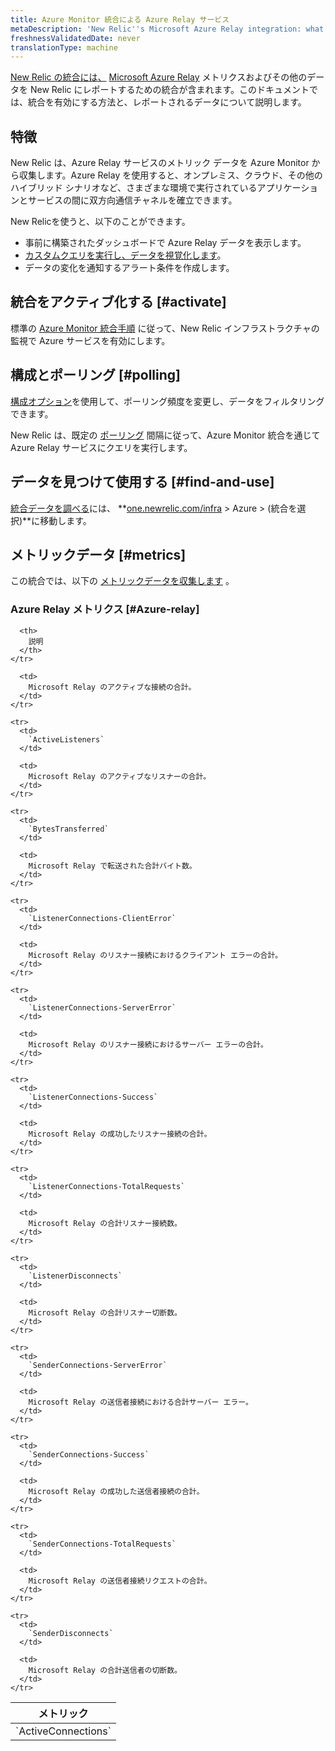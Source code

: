 ```yaml
---
title: Azure Monitor 統合による Azure Relay サービス
metaDescription: 'New Relic''s Microsoft Azure Relay integration: what data it reports and how to enable it.'
freshnessValidatedDate: never
translationType: machine
---
```


[New Relic の統合には、](/docs/infrastructure/integrations-getting-started/getting-started/introduction-infrastructure-integrations) [Microsoft Azure Relay](https://learn.microsoft.com/en-us/azure/azure-relay/) メトリクスおよびその他のデータを New Relic にレポートするための統合が含まれます。このドキュメントでは、統合を有効にする方法と、レポートされるデータについて説明します。

## 特徴

New Relic は、Azure Relay サービスのメトリック データを Azure Monitor から収集します。Azure Relay を使用すると、オンプレミス、クラウド、その他のハイブリッド シナリオなど、さまざまな環境で実行されているアプリケーションとサービスの間に双方向通信チャネルを確立できます。

New Relicを使うと、以下のことができます。

* 事前に構築されたダッシュボードで Azure Relay データを表示します。
* [カスタムクエリを実行し、データを視覚化します](/docs/infrastructure/integrations-getting-started/getting-started/use-integration-data-new-relic-insights)。
* データの変化を通知するアラート条件を作成します。

## 統合をアクティブ化する [#activate]

標準の [Azure Monitor 統合手順](/docs/infrastructure/microsoft-azure-integrations/azure-integrations-list/azure-monitor) に従って、New Relic インフラストラクチャの監視で Azure サービスを有効にします。

## 構成とポーリング [#polling]

[構成オプション](/docs/infrastructure/microsoft-azure-integrations/azure-integrations-list/azure-monitor/#settings)を使用して、ポーリング頻度を変更し、データをフィルタリングできます。

New Relic は、既定の [ポーリング](/docs/infrastructure/microsoft-azure-integrations/azure-integrations-list/azure-monitor/#settings) 間隔に従って、Azure Monitor 統合を通じて Azure Relay サービスにクエリを実行します。

## データを見つけて使用する [#find-and-use]

[統合データを調べる](/docs/infrastructure/integrations/find-use-infrastructure-integration-data)には、 **[one.newrelic.com/infra](https://one.newrelic.com/infra) > Azure > (統合を選択)**に移動します。

## メトリックデータ [#metrics]

この統合では、以下の [メトリックデータを収集します](/docs/infrastructure/integrations-getting-started/getting-started/understand-integration-data-data-types#metric) 。

### Azure Relay メトリクス [#Azure-relay]

<table>
  <thead>
    <tr>
      <th style={{ width: "300px" }}>
        メトリック
      </th>

      <th>
        説明
      </th>
    </tr>
  </thead>

  <tbody>
    <tr>
      <td>
        `ActiveConnections`
      </td>

      <td>
        Microsoft Relay のアクティブな接続の合計。
      </td>
    </tr>

    <tr>
      <td>
        `ActiveListeners`
      </td>

      <td>
        Microsoft Relay のアクティブなリスナーの合計。
      </td>
    </tr>

    <tr>
      <td>
        `BytesTransferred`
      </td>

      <td>
        Microsoft Relay で転送された合計バイト数。
      </td>
    </tr>

    <tr>
      <td>
        `ListenerConnections-ClientError`
      </td>

      <td>
        Microsoft Relay のリスナー接続におけるクライアント エラーの合計。
      </td>
    </tr>

    <tr>
      <td>
        `ListenerConnections-ServerError`
      </td>

      <td>
        Microsoft Relay のリスナー接続におけるサーバー エラーの合計。
      </td>
    </tr>

    <tr>
      <td>
        `ListenerConnections-Success`
      </td>

      <td>
        Microsoft Relay の成功したリスナー接続の合計。
      </td>
    </tr>

    <tr>
      <td>
        `ListenerConnections-TotalRequests`
      </td>

      <td>
        Microsoft Relay の合計リスナー接続数。
      </td>
    </tr>

    <tr>
      <td>
        `ListenerDisconnects`
      </td>

      <td>
        Microsoft Relay の合計リスナー切断数。
      </td>
    </tr>

    <tr>
      <td>
        `SenderConnections-ServerError`
      </td>

      <td>
        Microsoft Relay の送信者接続における合計サーバー エラー。
      </td>
    </tr>

    <tr>
      <td>
        `SenderConnections-Success`
      </td>

      <td>
        Microsoft Relay の成功した送信者接続の合計。
      </td>
    </tr>

    <tr>
      <td>
        `SenderConnections-TotalRequests`
      </td>

      <td>
        Microsoft Relay の送信者接続リクエストの合計。
      </td>
    </tr>

    <tr>
      <td>
        `SenderDisconnects`
      </td>

      <td>
        Microsoft Relay の合計送信者の切断数。
      </td>
    </tr>
  </tbody>
</table>